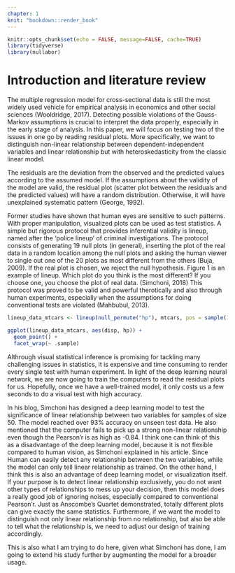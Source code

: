 ```yaml
---
chapter: 1
knit: "bookdown::render_book"
---
```


```r
knitr::opts_chunk$set(echo = FALSE, message=FALSE, cache=TRUE)
library(tidyverse)
library(nullabor)
```

# Introduction and literature review {#ch:intro}

The multiple regression model for cross-sectional data is still the most widely used vehicle for empirical analysis in economics and other social sciences (Wooldridge, 2017). Detecting possible violations of the Gauss-Markov assumptions is crucial to interpret the data properly, especially in the early stage of analysis. In this paper, we will focus on testing two of the issues in one go by reading residual plots. More specifically, we want to distinguish non-linear relationship between dependent-independent variables and linear relationship but with heteroskedasticity from the classic linear model.

The residuals are the deviation from the observed and the predicted values according to the assumed model. If the assumptions about the validity of the model are valid, the residual plot (scatter plot between the residuals and the predicted values) will have a random distribution. Otherwise, it will have unexplained systematic pattern (George, 1992).

Former studies have shown that human eyes are sensitive to such patterns. With proper manipulation, visualized plots can be used as test statistics. A simple but rigorous protocol that provides inferential validity is lineup, named after the 'police lineup' of criminal investigations. The protocol consists of generating 19 null plots (in general), inserting the plot of the real data in a random location among the null plots and asking the human viewer to single out one of the 20 plots as most different from the others (Buja, 2009). If the real plot is chosen, we reject the null hypothesis. Figure 1 is an example of lineup. Which plot do you think is the most different? If you choose one, you choose the plot of real data. (Simchoni, 2018) This protocol was proved to be valid and powerful therotically and also through human experiments, especially when the assumptions for doing conventional tests are violated (Mahbubul, 2013).

```r
lineup_data_mtcars <- lineup(null_permute("hp"), mtcars, pos = sample(1,1))

ggplot(lineup_data_mtcars, aes(disp, hp)) +
  geom_point() +
  facet_wrap(~ .sample)
```
Althrough visual statistical inference is promising for tackling many challenging issues in statistics, it is expensive and time consuming to render every single test with human experiment. In light of the deep learning neural network, we are now going to train the computers to read the residual plots for us. Hopefully, once we have a well-trained model, it only costs us a few seconds to do a visual test with high accuracy.

In his blog, Simchoni has designed a deep learning model to test the significance of linear relationship between two variables for samples of size 50. The model reached over 93% accuracy on unseen test data. He also mentioned that the computer fails to pick up a strong non-linear relationship even though the Pearson'r is as high as -0.84. I think one can think of this as a disadvantage of the deep learning model, because it is not flexible compared to human vision, as Simchoni explained in his article. Since Human can easily detect any relationship between the two variables, while the model can only tell linear relationship as trained. On the other hand, I think this is also an advantage of deep learning model, or visualization itself. If your purpose is to detect linear relationship exclusively, you do not want other types of relationships to mess up your decision, then this model does a really good job of ignoring noises, especially compared to conventional Pearson'r. Just as Anscombe’s Quartet demonstrated, totally different plots can give exactly the same statistics. Furthermore, if we want the model to distinguish not only linear relationship from no relationship, but also be able to tell what the relationship is, we need to adjust our design of training accordingly.

This is also what I am trying to do here, given what Simchoni has done, I am going to extend his study further by augmenting the model for a broader usage.






















